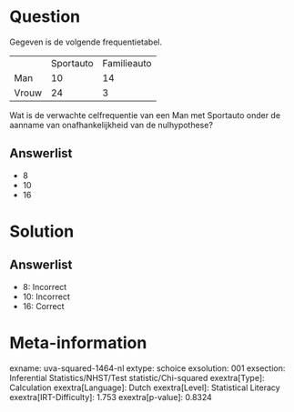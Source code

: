 Question
========

Gegeven is de volgende frequentietabel.

  ------- ----------- -------------
          Sportauto   Familieauto
  Man     10          14
  Vrouw   24          3
  ------- ----------- -------------

Wat is de verwachte celfrequentie van een Man met Sportauto onder de
aanname van onafhankelijkheid van de nulhypothese?

Answerlist
----------

* 8
* 10
* 16

Solution
========

Answerlist
----------

* 8: Incorrect
* 10: Incorrect
* 16: Correct

Meta-information
================
exname: uva-squared-1464-nl
extype: schoice
exsolution: 001
exsection: Inferential Statistics/NHST/Test statistic/Chi-squared
exextra[Type]: Calculation
exextra[Language]: Dutch
exextra[Level]: Statistical Literacy
exextra[IRT-Difficulty]: 1.753
exextra[p-value]: 0.8324
